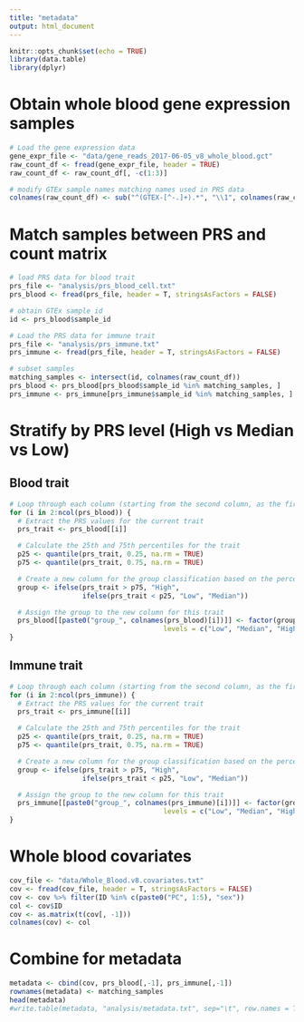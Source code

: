 ```yaml
---
title: "metadata"
output: html_document
---
```


```r
knitr::opts_chunk$set(echo = TRUE)
library(data.table)
library(dplyr)
```

# Obtain whole blood gene expression samples
```r
# Load the gene expression data
gene_expr_file <- "data/gene_reads_2017-06-05_v8_whole_blood.gct"
raw_count_df <- fread(gene_expr_file, header = TRUE)
raw_count_df <- raw_count_df[, -c(1:3)]

# modify GTEx sample names matching names used in PRS data
colnames(raw_count_df) <- sub("^(GTEX-[^-.]+).*", "\\1", colnames(raw_count_df))
```

# Match samples between PRS and count matrix
```r
# load PRS data for blood trait
prs_file <- "analysis/prs_blood_cell.txt"
prs_blood <- fread(prs_file, header = T, stringsAsFactors = FALSE)

# obtain GTEx sample id
id <- prs_blood$sample_id

# Load the PRS data for immune trait
prs_file <- "analysis/prs_immune.txt"
prs_immune <- fread(prs_file, header = T, stringsAsFactors = FALSE)

# subset samples
matching_samples <- intersect(id, colnames(raw_count_df))
prs_blood <- prs_blood[prs_blood$sample_id %in% matching_samples, ]
prs_immune <- prs_immune[prs_immune$sample_id %in% matching_samples, ]
```

# Stratify by PRS level (High vs Median vs Low)
## Blood trait
```r
# Loop through each column (starting from the second column, as the first column is sample_id)
for (i in 2:ncol(prs_blood)) {
  # Extract the PRS values for the current trait
  prs_trait <- prs_blood[[i]]

  # Calculate the 25th and 75th percentiles for the trait
  p25 <- quantile(prs_trait, 0.25, na.rm = TRUE)
  p75 <- quantile(prs_trait, 0.75, na.rm = TRUE)

  # Create a new column for the group classification based on the percentiles
  group <- ifelse(prs_trait > p75, "High", 
                  ifelse(prs_trait < p25, "Low", "Median"))

  # Assign the group to the new column for this trait
  prs_blood[[paste0("group_", colnames(prs_blood)[i])]] <- factor(group, 
                                      levels = c("Low", "Median", "High"))
}
```

## Immune trait
```r
# Loop through each column (starting from the second column, as the first column is sample_id)
for (i in 2:ncol(prs_immune)) {
  # Extract the PRS values for the current trait
  prs_trait <- prs_immune[[i]]

  # Calculate the 25th and 75th percentiles for the trait
  p25 <- quantile(prs_trait, 0.25, na.rm = TRUE)
  p75 <- quantile(prs_trait, 0.75, na.rm = TRUE)

  # Create a new column for the group classification based on the percentiles
  group <- ifelse(prs_trait > p75, "High", 
                  ifelse(prs_trait < p25, "Low", "Median"))

  # Assign the group to the new column for this trait
  prs_immune[[paste0("group_", colnames(prs_immune)[i])]] <- factor(group, 
                                      levels = c("Low", "Median", "High"))
}
```

# Whole blood covariates 
```r
cov_file <- "data/Whole_Blood.v8.covariates.txt"
cov <- fread(cov_file, header = T, stringsAsFactors = FALSE)
cov <- cov %>% filter(ID %in% c(paste0("PC", 1:5), "sex"))
col <- cov$ID
cov <- as.matrix(t(cov[, -1])) 
colnames(cov) <- col
```

# Combine for metadata
```r
metadata <- cbind(cov, prs_blood[,-1], prs_immune[,-1])
rownames(metadata) <- matching_samples
head(metadata)
#write.table(metadata, "analysis/metadata.txt", sep="\t", row.names = T, col.names = T, quote = F)
```



